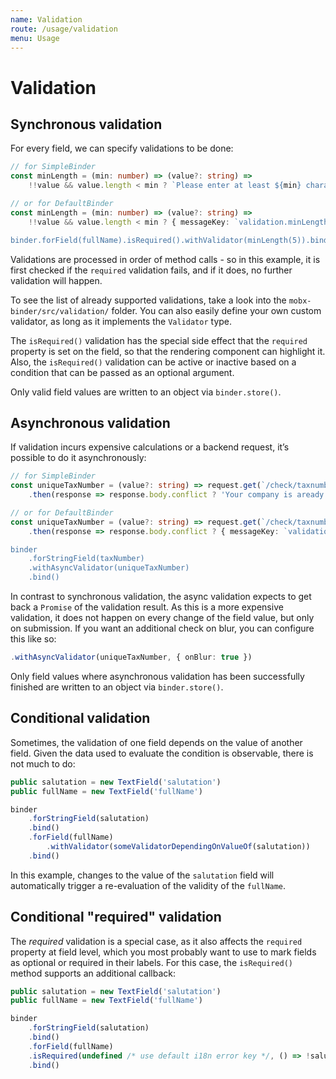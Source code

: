 ```yaml
---
name: Validation
route: /usage/validation
menu: Usage
---
```


# Validation

## Synchronous validation

For every field, we can specify validations to be done:

``` typescript
// for SimpleBinder
const minLength = (min: number) => (value?: string) =>
    !!value && value.length < min ? `Please enter at least ${min} characters` : undefined

// or for DefaultBinder
const minLength = (min: number) => (value?: string) =>
    !!value && value.length < min ? { messageKey: `validation.minLength', args: { value, min } } : {}

binder.forField(fullName).isRequired().withValidator(minLength(5)).bind()
```

Validations are processed in order of method calls - so in this example, it is first checked if the `required` validation fails, and if it does, no further validation will happen.

To see the list of already supported validations, take a look into the `mobx-binder/src/validation/` folder. You can also easily define your own custom validator, as long as it implements the `Validator` type.

The `isRequired()` validation has the special side effect that the `required` property is set on the field, so that the rendering component can highlight it. Also, the `isRequired()` validation can be active or inactive based on a condition that can be passed as an optional argument.

Only valid field values are written to an object via `binder.store()`.

## Asynchronous validation

If validation incurs expensive calculations or a backend request, it’s possible to do it asynchronously:

``` typescript
// for SimpleBinder
const uniqueTaxNumber = (value?: string) => request.get(`/check/taxnumber/${value}`)
    .then(response => response.body.conflict ? 'Your company is aready registered' : undefined)

// or for DefaultBinder
const uniqueTaxNumber = (value?: string) => request.get(`/check/taxnumber/${value}`)
    .then(response => response.body.conflict ? { messageKey: `validation.taxNumber.conflict', args: { value } } : {})

binder
    .forStringField(taxNumber)
    .withAsyncValidator(uniqueTaxNumber)
    .bind()
```

In contrast to synchronous validation, the async validation expects to get back a `Promise` of the validation result. As this is a more expensive validation, it does not happen on every change of the field value, but only on submission. If you want an additional check on blur, you can configure this like so:

``` typescript
.withAsyncValidator(uniqueTaxNumber, { onBlur: true })
```

Only field values where asynchronous validation has been successfully finished are written to an object via `binder.store()`.

## Conditional validation

Sometimes, the validation of one field depends on the value of another field. Given the data used to evaluate the condition is observable, there is not much to do:

``` typescript
public salutation = new TextField('salutation')
public fullName = new TextField('fullName')

binder
    .forStringField(salutation)
    .bind()
    .forField(fullName)
        .withValidator(someValidatorDependingOnValueOf(salutation))
    .bind()
```

In this example, changes to the value of the `salutation` field will automatically trigger a re-evaluation of the validity of the `fullName`.

## Conditional "required" validation

The *required* validation is a special case, as it also affects the `required` property at field level, which you most probably want to use to mark fields as optional or required in their labels. For this case, the `isRequired()` method supports an additional callback:

``` typescript
public salutation = new TextField('salutation')
public fullName = new TextField('fullName')

binder
    .forStringField(salutation)
    .bind()
    .forField(fullName)
    .isRequired(undefined /* use default i18n error key */, () => !salutation.value)
    .bind()
```
